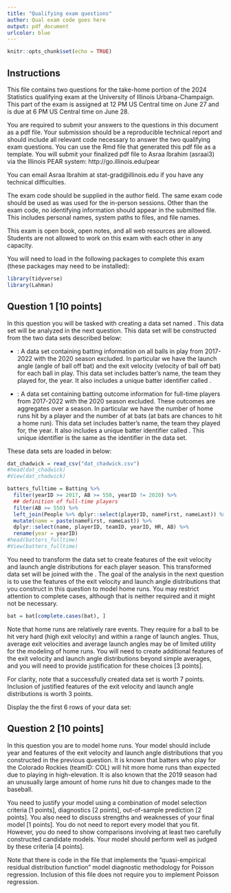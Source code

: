 ```yaml
---
title: "Qualifying exam questions"
author: Qual exam code goes here
output: pdf_document
urlcolor: blue
---
```


```r
knitr::opts_chunk$set(echo = TRUE)
```

## Instructions 

This file contains two questions for the take-home portion of the 2024 Statistics qualifying exam at the University of Illinois Urbana-Champaign. This part of the exam is assigned at 12 PM US Central time on June 27 and is due at 6 PM US Central time on June 28. 

You are required to submit your answers to the questions in this document as a pdf file. Your submission should be a reproducible technical report and should include all relevant code necessary to answer the two qualifying exam questions. You can use the Rmd file that generated this pdf file as a template. You will submit your finalized pdf file to Asraa Ibrahim (asraai3) via the Illinois PEAR system: http://go.illinois.edu/pear

You can email Asraa Ibrahim at stat-grad@illinois.edu if you have any technical difficulties.

The exam code should be supplied in the author field. The same exam code should be used as was used for the in-person sessions. Other than the exam code, no identifying information should appear in the submitted file.  This includes personal names, system paths to files, and file names.

This exam is open book, open notes, and all web resources are allowed. Students are not allowed to work on this exam with each other in any capacity. 

You will need to load in the following packages to complete this exam (these packages may need to be installed):

\vspace{5pt}

```r
library(tidyverse)
library(Lahman)
```

## Question 1 [10 points]

In this question you will be tasked with creating a data set named \texttt{bat}. This data set will be analyzed in the next question. This data set will be constructed from the two data sets described below: 

- \texttt{dat\_chadwick}: A data set containing batting information on all balls in play from 2017-2022 with the 2020 season excluded. In particular we have the launch angle (angle of ball off bat) and the exit velocity (velocity of ball off bat) for each ball in play. This data set includes batter's name, the team they played for, the year. It also includes a unique batter identifier called \texttt{key\_bbref}.

- \texttt{batters\_fulltime}: A data set containing batting outcome information for full-time players from 2017-2022 with the 2020 season excluded. These outcomes are aggregates over a season. In particular we have the number of home runs hit by a player and the number of at bats (at bats are chances to hit a home run). This data set includes batter's name, the team they played for, the year. It also includes a unique batter identifier called \texttt{playerID}. This unique identifier is the same as the \texttt{key\_bbref} identifier in the \texttt{dat\_chadwick} data set.

\vspace{5pt}

These data sets are loaded in below:

\vspace{5pt}


```r
dat_chadwick = read_csv("dat_chadwick.csv")
#head(dat_chadwick)
#View(dat_chadwick)

batters_fulltime = Batting %>% 
  filter(yearID >= 2017, AB >= 550, yearID != 2020) %>% 
  ## definition of full-time players
  filter(AB >= 550) %>% 
  left_join(People %>% dplyr::select(playerID, nameFirst, nameLast)) %>% 
  mutate(name = paste(nameFirst, nameLast)) %>% 
  dplyr::select(name, playerID, teamID, yearID, HR, AB) %>% 
  rename(year = yearID) 
#head(batters_fulltime) 
#View(batters_fulltime)  
```


You need to transform the \texttt{dat\_chadwick} data set to create features of the exit velocity and launch angle distributions for each player season. This transformed data set will be joined with the \texttt{batters\_fulltime}. The goal of the analysis in the next question is to use the features of the exit velocity and launch angle distributions that you construct in this question to model home runs. You may restrict attention to complete cases, although that is neither required and it might not be necessary.

\vspace{5pt}

```r
bat = bat[complete.cases(bat), ]
```


\vspace{5pt}

Note that home runs are relatively rare events. They require for a ball to be hit very hard (high exit velocity) and within a range of launch angles. Thus, average exit velocities and average launch angles may be of limited utility for the modeling of home runs. You will need to create additional features of the exit velocity and launch angle distributions beyond simple averages, and you will need to provide justification for these choices [3 points]. 

For clarity, note that a successfully created \texttt{bat} data set is worth 7 points. Inclusion of justified features of the exit velocity and launch angle distributions is worth 3 points.

Display the the first 6 rows of your \texttt{bat} data set:



## Question 2 [10 points]

In this question you are to model home runs. Your model should include year and features of the exit velocity and launch angle distributions that you constructed in the previous question. It is known that batters who play for the Colorado Rockies (teamID: COL) will hit more home runs than expected due to playing in high-elevation. It is also known that the 2019 season had an unusually large amount of home runs hit due to changes made to the baseball. 

You need to justify your model using a combination of model selection criteria [1 points], diagnostics [2 points], out-of-sample prediction [2 points]. You also need to discuss strengths and weaknesses of your final model [1 points]. You do not need to report every model that you fit. However, you do need to show comparisons involving at least two carefully constructed candidate models. Your model should perform well as judged by these criteria [4 points]. 

Note that there is code in the \texttt{yang2021supp.R} file that implements the "quasi-empirical residual distribution function" model diagnostic methodology for Poisson regression. Inclusion of this file does not require you to implement Poisson regression.